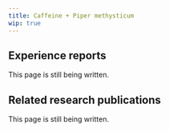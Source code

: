 ---
title: Caffeine + Piper methysticum
wip: true
---

## Experience reports

This page is still being written.

## Related research publications

This page is still being written.


